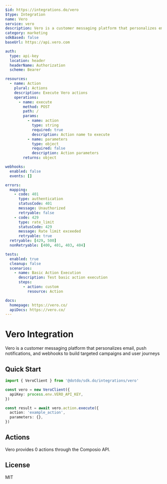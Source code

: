 ```yaml
---
$id: https://integrations.do/vero
$type: Integration
name: Vero
service: vero
description: Vero is a customer messaging platform that personalizes email, push notifications, and webhooks to build targeted campaigns and user journeys
category: marketing
sdkBased: false
baseUrl: https://api.vero.com

auth:
  type: api-key
  location: header
  headerName: Authorization
  scheme: Bearer

resources:
  - name: Action
    plural: Actions
    description: Execute Vero actions
    operations:
      - name: execute
        method: POST
        path: /
        params:
          - name: action
            type: string
            required: true
            description: Action name to execute
          - name: parameters
            type: object
            required: false
            description: Action parameters
        returns: object

webhooks:
  enabled: false
  events: []

errors:
  mapping:
    - code: 401
      type: authentication
      statusCode: 401
      message: Unauthorized
      retryable: false
    - code: 429
      type: rate_limit
      statusCode: 429
      message: Rate limit exceeded
      retryable: true
  retryable: [429, 500]
  nonRetryable: [400, 401, 403, 404]

tests:
  enabled: true
  cleanup: false
  scenarios:
    - name: Basic Action Execution
      description: Test basic action execution
      steps:
        - action: custom
          resource: Action

docs:
  homepage: https://vero.co/
  apiDocs: https://vero.co/
---
```


# Vero Integration

Vero is a customer messaging platform that personalizes email, push notifications, and webhooks to build targeted campaigns and user journeys

## Quick Start

```typescript
import { VeroClient } from '@dotdo/sdk.do/integrations/vero'

const vero = new VeroClient({
  apiKey: process.env.VERO_API_KEY,
})

const result = await vero.action.execute({
  action: 'example_action',
  parameters: {},
})
```

## Actions

Vero provides 0 actions through the Composio API.

## License

MIT
